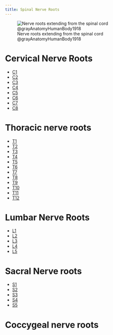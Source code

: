 ```yaml
---
title: Spinal Nerve Roots
---
```


![Nerve roots extending from the spinal cord @grayAnatomyHumanBody1918](/The Archive/Images/Gray anatomy 1918 images/Neurology/image796 A portion of the spinal cord, showing its right lateral surface. The dura is opened and arranged to show the nerve roots.gif){#fig-gray1918-image796}

<!--

to read:

- @blumenfeldNeuroanatomyClinicalCases2022 ch8 Spinal nerve roots

In progress:



done:


-->


# Cervical Nerve Roots

- [C1]({{ ref_nerve_root.c1 }})
- [C2]({{ ref_nerve_root.c2 }})
- [C3]({{ ref_nerve_root.c3 }})
- [C4]({{ ref_nerve_root.c4 }})
- [C5]({{ ref_nerve_root.c5 }})
- [C6]({{ ref_nerve_root.c6 }})
- [C7]({{ ref_nerve_root.c7 }})
- [C8]({{ ref_nerve_root.c8 }})

# Thoracic nerve roots

- [T1]({{ ref_nerve_root.t1 }})
- [T2]({{ ref_nerve_root.t2 }})
- [T3]({{ ref_nerve_root.t3 }})
- [T4]({{ ref_nerve_root.t4 }})
- [T5]({{ ref_nerve_root.t5 }})
- [T6]({{ ref_nerve_root.t6 }})
- [T7]({{ ref_nerve_root.t7 }})
- [T8]({{ ref_nerve_root.t8 }})
- [T9]({{ ref_nerve_root.t9 }})
- [T10]({{ ref_nerve_root.t10 }})
- [T11]({{ ref_nerve_root.t11 }})
- [T12]({{ ref_nerve_root.t12 }})

# Lumbar Nerve Roots

- [L1]({{ ref_nerve_root.l1 }})
- [L2]({{ ref_nerve_root.l2 }})
- [L3]({{ ref_nerve_root.l3 }})
- [L4]({{ ref_nerve_root.l4 }})
- [L5]({{ ref_nerve_root.l5 }})

# Sacral Nerve roots

- [S1]({{ ref_nerve_root.s1 }})
- [S2]({{ ref_nerve_root.s2 }})
- [S3]({{ ref_nerve_root.s3 }})
- [S4]({{ ref_nerve_root.s4 }})
- [S5]({{ ref_nerve_root.s5 }})

# Coccygeal nerve roots
